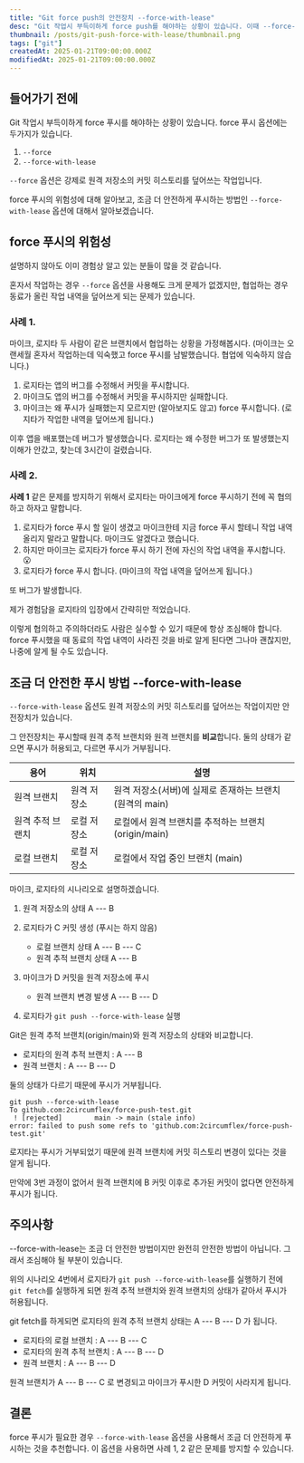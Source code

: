 ```yaml
---
title: "Git force push의 안전장치 --force-with-lease"
desc: "Git 작업시 부득이하게 force push를 해야하는 상황이 있습니다. 이때 --force-with-lease 옵션을 사용하면 조금 더 안전하게 force 푸시를 할 수 있습니다. "
thumbnail: /posts/git-push-force-with-lease/thumbnail.png
tags: ["git"]
createdAt: 2025-01-21T09:00:00.000Z
modifiedAt: 2025-01-21T09:00:00.000Z
---
```


## 들어가기 전에

Git 작업시 부득이하게 force 푸시를 해야하는 상황이 있습니다.
force 푸시 옵션에는 두가지가 있습니다.

1. `--force`
2. `--force-with-lease`

`--force` 옵션은 강제로 원격 저장소의 커밋 히스토리를 덮어쓰는 작업입니다.

force 푸시의 위험성에 대해 알아보고, 조금 더 안전하게 푸시하는 방법인 `--force-with-lease` 옵션에 대해서 알아보겠습니다.

## force 푸시의 위험성

설명하지 않아도 이미 경험상 알고 있는 분들이 많을 것 같습니다.

혼자서 작업하는 경우 `--force` 옵션을 사용해도 크게 문제가 없겠지만, 협업하는 경우 동료가 올린 작업 내역을 덮어쓰게 되는 문제가 있습니다.

### 사례 1.

마이크, 로지타 두 사람이 같은 브랜치에서 협업하는 상황을 가정해봅시다.
(마이크는 오랜세월 혼자서 작업하는데 익숙했고 force 푸시를 남발했습니다. 협업에 익숙하지 않습니다.)

1. 로지타는 앱의 버그를 수정해서 커밋을 푸시합니다.
2. 마이크도 앱의 버그를 수정해서 커밋을 푸시하지만 실패합니다.
3. 마이크는 왜 푸시가 실패했는지 모르지만 (알아보지도 않고) force 푸시합니다. (로지타가 작업한 내역을 덮어쓰게 됩니다.)

이후 앱을 배포했는데 버그가 발생했습니다.
로지타는 왜 수정한 버그가 또 발생했는지 이해가 안갔고, 찾는데 3시간이 걸렸습니다.

### 사례 2.

**사례 1** 같은 문제를 방지하기 위해서 로지타는 마이크에게 force 푸시하기 전에 꼭 협의하고 하자고 말합니다.

1. 로지타가 force 푸시 할 일이 생겼고 마이크한테 지금 force 푸시 할테니 작업 내역 올리지 말라고 말합니다. 마이크도 알겠다고 했습니다.
2. 하지만 마이크는 로지타가 force 푸시 하기 전에 자신의 작업 내역을 푸시합니다. 😮
3. 로지타가 force 푸시 합니다. (마이크의 작업 내역을 덮어쓰게 됩니다.)

또 버그가 발생합니다.

<Callout type="info">
  제가 경험담을 로지타의 입장에서 간략히만 적었습니다.
</Callout>

이렇게 협의하고 주의하더라도 사람은 실수할 수 있기 때문에 항상 조심해야 합니다.
force 푸시했을 때 동료의 작업 내역이 사라진 것을 바로 알게 된다면 그나마 괜찮지만, 나중에 알게 될 수도 있습니다.

## 조금 더 안전한 푸시 방법 --force-with-lease

`--force-with-lease` 옵션도 원격 저장소의 커밋 히스토리를 덮어쓰는 작업이지만 안전장치가 있습니다.

그 안전장치는 푸시할때 원격 추적 브랜치와 원격 브랜치를 **비교**합니다.
둘의 상태가 같으면 푸시가 허용되고, 다르면 푸시가 거부됩니다.

| 용어             | 위치        | 설명                                                     |
| ---------------- | ----------- | -------------------------------------------------------- |
| 원격 브랜치      | 원격 저장소 | 원격 저장소(서버)에 실제로 존재하는 브랜치 (원격의 main) |
| 원격 추적 브랜치 | 로컬 저장소 | 로컬에서 원격 브랜치를 추적하는 브랜치 (origin/main)     |
| 로컬 브랜치      | 로컬 저장소 | 로컬에서 작업 중인 브랜치 (main)                         |

마이크, 로지타의 시나리오로 설명하겠습니다.

1. 원격 저장소의 상태
   A --- B

2. 로지타가 C 커밋 생성 (푸시는 하지 않음)

   - 로컬 브랜치 상태
     A --- B --- C
   - 원격 추적 브랜치 상태
     A --- B

3. 마이크가 D 커밋을 원격 저장소에 푸시

   - 원격 브랜치 변경 발생
     A --- B --- D

4. 로지타가 `git push --force-with-lease` 실행

Git은 원격 추적 브랜치(origin/main)와 원격 저장소의 상태와 비교합니다.

- 로지타의 원격 추적 브랜치 : A --- B
- 원격 브랜치 : A --- B --- D

둘의 상태가 다르기 때문에 푸시가 거부됩니다.

```shell {1}
git push --force-with-lease
To github.com:2circumflex/force-push-test.git
 ! [rejected]        main -> main (stale info)
error: failed to push some refs to 'github.com:2circumflex/force-push-test.git'
```

로지타는 푸시가 거부되었기 때문에 원격 브랜치에 커밋 히스토리 변경이 있다는 것을 알게 됩니다.

만약에 3번 과정이 없어서 원격 브랜치에 B 커밋 이후로 추가된 커밋이 없다면 안전하게 푸시가 됩니다.

## 주의사항

--force-with-lease는 조금 더 안전한 방법이지만 완전히 안전한 방법이 아닙니다.
그래서 조심해야 될 부분이 있습니다.

위의 시나리오 4번에서 로지타가 `git push --force-with-lease`를 실행하기 전에 `git fetch`를 실행하게 되면 원격 추적 브랜치와 원격 브랜치의 상태가 같아서 푸시가 허용됩니다.

git fetch를 하게되면 로지타의 원격 추적 브랜치 상태는 A --- B --- D 가 됩니다.

- 로지타의 로컬 브랜치 : A --- B --- C
- 로지타의 원격 추적 브랜치 : A --- B --- D
- 원격 브랜치 : A --- B --- D

원격 브랜치가 A --- B --- C 로 변경되고 마이크가 푸시한 D 커밋이 사라지게 됩니다.

## 결론

force 푸시가 필요한 경우 `--force-with-lease` 옵션을 사용해서 조금 더 안전하게 푸시하는 것을 추천합니다.
이 옵션을 사용하면 사례 1, 2 같은 문제를 방지할 수 있습니다.

